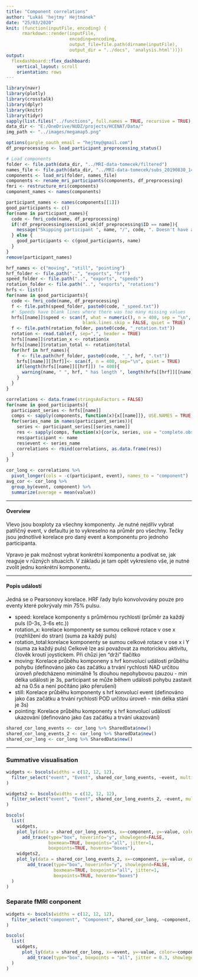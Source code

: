 ```yaml
---
title: "Component correlations"
author: "Lukáš 'hejtmy' Hejtmánek"
date: "25/03/2020"
knit: (function(inputFile, encoding) { 
      rmarkdown::render(inputFile,
                        encoding=encoding, 
                        output_file=file.path(dirname(inputFile),
                        output_dir = "../docs", 'analysis.html'))})
output: 
  flexdashboard::flex_dashboard:
    vertical_layout: scroll
    orientation: rows
---
```

```r
library(navr)
library(plotly)
library(crosstalk)
library(dplyr)
library(knitr)
library(tidyr)
sapply(list.files("../functions", full.names = TRUE, recursive = TRUE), source)
data_dir <- "E:/OneDrive/NUDZ/projects/HCENAT/Data/"
img_path <- "../images/megamap5.png"
```

```r
options(gargle_oauth_email = "hejtmy@gmail.com")
df_preprocessing <- load_participant_preprocessing_status()

# Load components
folder <- file.path(data_dir, "../MRI-data-tomecek/filtered")
names_file <- file.path(data_dir, "../MRI-data-tomecek/subs_20190830_1422.txt")
components <- load_mri(folder, names_file)
components <- rename_mri_participants(components, df_preprocessing)
fmri <- restructure_mri(components)
component_names <- names(components)

participant_names <- names(components[[1]])
good_participants <- c()
for(name in participant_names){
  code <- fmri_code(name, df_preprocessing)
  if(!df_preprocessing$session1_ok[df_preprocessing$ID == name]){
    message("Skipping participant ", name, "/", code, ". Doesn't have a valid session behavioral data\n")
  } else {
    good_participants <- c(good_participants, name)
  }
}
remove(participant_names)

hrf_names <- c("moving", "still", "pointing")
hrf_folder <- file.path("..", "exports", "hrf")
speed_folder <- file.path("..", "exports", "speeds")
rotation_folder <- file.path("..", "exports", "rotations")
hrfs <- list()
for(name in good_participants){
  code <- fmri_code(name, df_preprocessing)
  f <- file.path(speed_folder, paste0(code, "_speed.txt"))
  #' Speeds have blank lines where there was too many missing values
  hrfs[[name]]$speed <- scan(f, what = numeric(), n = 400, sep = "\n", fill = NA_real_,
                             blank.lines.skip = FALSE, quiet = TRUE)
  f <- file.path(rotation_folder, paste0(code, "_rotation.txt"))
  rotation <- read.table(f, sep=",", header = TRUE)
  hrfs[[name]]$rotation_x <- rotation$x
  hrfs[[name]]$rotation_total <- rotation$total
  for(hrf in hrf_names){
    f <- file.path(hrf_folder, paste0(code, "_", hrf, ".txt"))
    hrfs[[name]][[hrf]]<- scan(f, n = 400, sep="\n", quiet = TRUE)
    if(length(hrfs[[name]][[hrf]]) != 400){
      warning(name, " ", hrf, " has length ", length(hrfs[[hrf]][[name]]))
    }
  }
}
```

```r
correlations <- data.frame(stringsAsFactors = FALSE)
for(name in good_participants){
  participant_series <- hrfs[[name]]
  comps <- sapply(components, function(x){x[[name]]}, USE.NAMES = TRUE, simplify = FALSE)
  for(series_name in names(participant_series)){
    series <- participant_series[[series_name]]
    res <- sapply(comps, function(x){cor(x, series, use = "complete.obs")}, simplify = FALSE)
    res$participant <- name
    res$event <- series_name
    correlations <- rbind(correlations, as.data.frame(res))
  }
}
```

```r
cor_long <- correlations %>% 
  pivot_longer(cols = -c(participant, event), names_to = "component")
avg_cor <- cor_long %>% 
  group_by(event, component) %>% 
  summarize(average = mean(value))
```

-------------------------------

#### Overview
Vlevo jsou boxploty za všechny komponenty. Je nutné nejdřív vybrat patřičný event, v defaultu je to vykreselno na průměr pro všechny. Tečky jsou jednotlivé korelace pro daný event a komponentu pro jednoho participanta. 

Vpravo je pak možnost vybrat konkrétní komponentu a podívat se, jak reaguje v různých situacích. V základu je tam opět vykresleno vše, je nutné zvolit jednu konkrétní komponentu.

---------------------------

#### Popis událostí
Jedná se o Pearsonovy korelace. HRF řady bylo konvolvovány pouze pro eventy které pokrývaly min 75% pulsu.

- speed: korelace komponenty s průměrnou rychlostí (průměr za každý puls (0-3s, 3-6s etc.))
- rotation_x: korelace komponenty se sumou celkové rotace v ose x (rozhlížení do stran) (suma za každý puls)
- rotation_total:korelace komponenty se sumou celkové rotace v ose x i Y (suma za každý puls) Celkově lze asi považovat za motorickou aktivitu, člověk kroutí joystickem. Při chůzi jen "drží" tlačítko
- moving: Korelace průběhu komponeny s hrf konvolucí událostí průběhu pohybu (definováno jako čas začátku a trvání rychlosti NAD určitou úroveň předcházeno minimálně 1s dlouhou nepohybovou pauzou - min délka události je 3s, participant se může během události pohybu zastavit až na 0.5s a není počítáno jako přerušení)
- still: Korelace průběhu komponenty s hrf konvolucí event (definováno jako čas začátku a trvání rychlosti POD určitou úroveň - min délka stání je 3s)
- pointing: Korelace průběhu komponenty s hrf konvolucí událostí ukazování (definováno jako čas začátku a trvání ukazování)

```r
shared_cor_long_events <- cor_long %>% SharedData$new()
shared_cor_long_events_2 <- cor_long %>% SharedData$new()
shared_cor_long <- cor_long %>% SharedData$new()
```

-----------------------------------------------
### Summative visualisation

```r
widgets <- bscols(widths = c(12, 12, 12),
  filter_select("event", "Event", shared_cor_long_events, ~event, multiple = FALSE)
)

widgets2 <- bscols(widths = c(12, 12, 12),
  filter_select("event", "Event", shared_cor_long_events_2, ~event, multiple = FALSE)
)

bscols(
  list(
    widgets,
    plot_ly(data = shared_cor_long_events, x=~component, y=~value, color=~component) %>%
      add_trace(type="box", hoverinfo="y", showlegend=FALSE,
                boxmean=TRUE, boxpoints="all", jitter=1,
                boxpoints=TRUE, hoveron="boxes"),
    widgets2,
    plot_ly(data = shared_cor_long_events_2, x=~component, y=~value, color=~component) %>%
        add_trace(type="box", hoverinfo="y", showlegend=FALSE, 
                  boxmean=TRUE, boxpoints="all", jitter=1,
                  boxpoints=TRUE, hoveron="boxes")
  )
)

```

### Separate fMRI conponent

```r

widgets <- bscols(widths = c(12, 12, 12),
  filter_select("component", "Component", shared_cor_long, ~component, multiple = FALSE)
)

bscols(
  list(
    widgets,
      plot_ly(data = shared_cor_long, x=~event, y=~value, color=~component) %>%
        add_trace(type="box", boxpoints = "all", jitter = 0.3, showlegend=FALSE)
  )
)
```